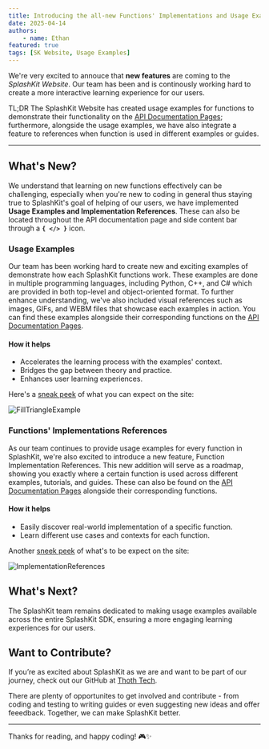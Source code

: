 ```yaml
---
title: Introducing the all-new Functions' Implementations and Usage Examples
date: 2025-04-14
authors: 
    - name: Ethan
featured: true
tags: [SK Website, Usage Examples]
---
```


We're very excited to annouce that **new features** are coming to the *SplashKit Website*. Our team has been and is continously working hard to create a more interactive learning experience for our users.

TL;DR The SplashKit Website has created usage examples for functions to demonstrate their functionality on the [API Documentation Pages](/api); furthermore, alongside the usage examples, we have also integrate a feature to references when function is used in different examples or guides.

---

## What's New?

We understand that learning on new functions effectively can be challenging, especially when you're new to coding in general thus staying true to SplashKit's goal of helping of our users, we have implemented **Usage Examples and Implementation References**. These can also be located throughout the API documentation page and side content bar through a **`{ </> }`** icon.

### Usage Examples

Our team has been working hard to create new and exciting examples of demonstrate how each SplashKit functions work. These examples are done in multiple programming languages, including Python, C++, and C# which are provided in both top-level and object-oriented format. To further enhance understanding, we've also included visual references such as images, GIFs, and WEBM files that showcase each examples in action. You can find these examples alongside their corresponding functions on the [API Documentation Pages](/api).

#### How it helps

- Accelerates the learning process with the examples' context.
- Bridges the gap between theory and practice.
- Enhances user learning experiences.

Here's a [sneak peek](/api/graphics/#fill-triangle-on-window-record) of what you can expect on the site:

![FillTriangleExample](./images/usageeaxmple.PNG)

### Functions' Implementations References

As our team continues to provide usage examples for every function in SplashKit, we're also excited to introduce a new feature, Function Implementation References. This new addition will serve as a roadmap, showing you exactly where a certain function is used across different examples, tutorials, and guides. These can also be found on the [API Documentation Pages](/api) alongside their corresponding functions.

#### How it helps

- Easily discover real-world implementation of a specific function.
- Learn different use cases and contexts for each function.

Another [sneek peek](/api/windows/#open-window) of what's to be expect on the site:

![ImplementationReferences](./images/implementation.png)

## What's Next?

The SplashKit team remains dedicated to making usage examples available across the entire SplashKit SDK, ensuring a more engaging learning experiences for our users.

## Want to Contribute?

If you’re as excited about SplashKit as we are and want to be part of our journey, check out our GitHub at [Thoth Tech](https://github.com/thoth-tech).

There are plenty of opportunites to get involved and contribute - from coding and testing to writing guides or even suggesting new ideas and offer feeedback.
Together, we can make SplashKit better.

---

Thanks for reading, and happy coding! 🎮✨